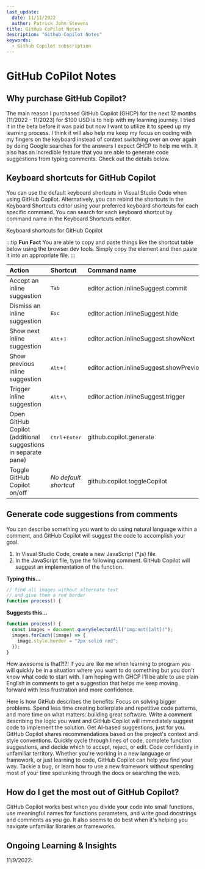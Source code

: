 ```yaml
---
last_update:
  date: 11/11/2022
  author: Patrick John Stevens
title: GitHub CoPilot Notes
description: "Github Copilot Notes"
keywords:
  - Github Copilot subscription
---
```


# GitHub CoPilot Notes

## Why purchase GitHub Copilot?

The main reason I purchased GitHub Copilot (GHCP) for the next 12 months (11/2022 - 11/2023) for $100 USD is to help with my learning journey. I tried it in the beta before it was paid but now I want to utilize it to speed up my learning process. I think it will also help me keep my focus on coding with my fingers on the keyboard instead of context switching over an over again by doing Google searches for the answers I expect GHCP to help me with. It also has an incredible feature that you are able to generate code suggestions from typing comments. Check out the details below.

## Keyboard shortcuts for GitHub Copilot

You can use the default keyboard shortcuts in Visual Studio Code when using GitHub Copilot. Alternatively, you can rebind the shortcuts in the Keyboard Shortcuts editor using your preferred keyboard shortcuts for each specific command. You can search for each keyboard shortcut by command name in the Keyboard Shortcuts editor.

Keyboard shortcuts for GitHub Copilot

:::tip **Fun Fact**
You are able to copy and paste things like the shortcut table below using the browser dev tools. Simply copy the element and then paste it into an appropriate file.
:::

<table>
  <thead>
    <tr>
      <th align="left">Action</th>
      <th align="left">Shortcut</th>
      <th align="left">Command name</th>
    </tr>
  </thead>
  <tbody>
    <tr>
      <td align="left">Accept an inline suggestion</td>
      <td align="left">
        <kbd>Tab</kbd>
      </td>
      <td align="left">editor.action.inlineSuggest.commit</td>
    </tr>
    <tr>
      <td align="left">Dismiss an inline suggestion</td>
      <td align="left">
        <kbd>Esc</kbd>
      </td>
      <td align="left">editor.action.inlineSuggest.hide</td>
    </tr>
    <tr>
      <td align="left">Show next inline suggestion</td>
      <td align="left">
        <kbd>Alt</kbd>+<kbd>]</kbd>
      </td>
      <td align="left">editor.action.inlineSuggest.showNext</td>
    </tr>
    <tr>
      <td align="left">Show previous inline suggestion</td>
      <td align="left">
        <kbd>Alt</kbd>+<kbd>[</kbd>
      </td>
      <td align="left">editor.action.inlineSuggest.showPrevious</td>
    </tr>
    <tr>
      <td align="left">Trigger inline suggestion</td>
      <td align="left">
        <kbd>Alt</kbd>+<kbd>\</kbd>
      </td>
      <td align="left">editor.action.inlineSuggest.trigger</td>
    </tr>
    <tr>
      <td align="left">
        Open GitHub Copilot (additional suggestions in separate pane)
      </td>
      <td align="left">
        <kbd>Ctrl</kbd>+<kbd>Enter</kbd>
      </td>
      <td align="left">github.copilot.generate</td>
    </tr>
    <tr>
      <td align="left">Toggle GitHub Copilot on/off</td>
      <td align="left">
        <em>No default shortcut</em>
      </td>
      <td align="left">github.copilot.toggleCopilot</td>
    </tr>
  </tbody>
</table>

## Generate code suggestions from comments

You can describe something you want to do using natural language within a comment, and GitHub Copilot will suggest the code to accomplish your goal.

1. In Visual Studio Code, create a new JavaScript (\*.js) file.
2. In the JavaScript file, type the following comment. GitHub Copilot will suggest an implementation of the function.

**Typing this...**

```javascript
// find all images without alternate text
// and give them a red border
function process() {
```

**Suggests this...**

```javascript
function process() {
  const images = document.querySelectorAll("img:not([alt])");
  images.forEach((image) => {
    image.style.border = "2px solid red";
  });
}
```

How awesome is that?!?! If you are like me when learning to program you will quickly be in a situation where you want to do something but you don't know what code to start with. I am hoping with GHCP I'll be able to use plain English in comments to get a suggestion that helps me keep moving forward with less frustration and more confidence.

Here is how GitHub describes the benefits: Focus on solving bigger problems. Spend less time creating boilerplate and repetitive code patterns, and more time on what matters: building great software. Write a comment describing the logic you want and GitHub Copilot will immediately suggest code to implement the solution. Get AI-based suggestions, just for you. GitHub Copilot shares recommendations based on the project's context and style conventions. Quickly cycle through lines of code, complete function suggestions, and decide which to accept, reject, or edit. Code confidently in unfamiliar territory. Whether you're working in a new language or framework, or just learning to code, GitHub Copilot can help you find your way. Tackle a bug, or learn how to use a new framework without spending most of your time spelunking through the docs or searching the web.

## How do I get the most out of GitHub Copilot?

GitHub Copilot works best when you divide your code into small functions, use meaningful names for functions parameters, and write good docstrings and comments as you go. It also seems to do best when it's helping you navigate unfamiliar libraries or frameworks.

## Ongoing Learning & Insights

11/9/2022:

